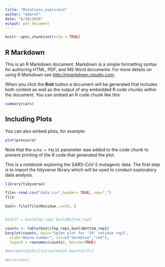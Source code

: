 ```yaml
---
title: "Mutations_explorev2"
author: "Adarsh"
date: "6/20/2020"
output: pdf_document
---
```


```r
knitr::opts_chunk$set(echo = TRUE)
```

## R Markdown

This is an R Markdown document. Markdown is a simple formatting syntax for authoring HTML, PDF, and MS Word documents. For more details on using R Markdown see <http://rmarkdown.rstudio.com>.



When you click the **Knit** button a document will be generated that includes both content as well as the output of any embedded R code chunks within the document. You can embed an R code chunk like this:

```r
summary(cars)
```

## Including Plots

You can also embed plots, for example:

```r
plot(pressure)
```

Note that the `echo = FALSE` parameter was added to the code chunk to prevent printing of the R code that generated the plot.


This is a notebook exploring the SARS-CoV-2 mutagenic data. The first step is to import the tidyverse library which will be used to conduct exploratory data analysis.

```r
library(tidyverse)

file<-read.csv("data.csv",header= TRUE, sep=",")
file

bool<-file[file$Residue..==19, ]


#tdiff = bool$Top_rep1 bool$Bottom_rep1

counts <- table(bool$Top_rep1,bool$Bottom_rep1)
barplot(counts, main="Spike plot for '19' residue rep1",
  xlab="Amino number", col=c("darkblue","red"),
  legend = rownames(counts), beside=TRUE)

#mut=bool$Substitution[which.max(tdiff)]

#print(mut)


```

